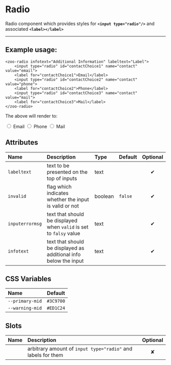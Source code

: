 # Radio

Radio component which provides styles for **`<input type="radio"/>`** and associated **`<label></label>`**

***

## Example usage:
	<zoo-radio infotext="Additional Information" labeltext="Label">
		<input type="radio" id="contactChoice1" name="contact" value="email">
		<label for="contactChoice1">Email</label>
		<input type="radio" id="contactChoice2" name="contact" value="phone">
		<label for="contactChoice2">Phone</label>
		<input type="radio" id="contactChoice3" name="contact" value="mail">
		<label for="contactChoice3">Mail</label>
	</zoo-radio>

The above will render to:

<zoo-radio infotext="Additional Information" labeltext="Label">
	<input type="radio" id="contactChoice1" name="contact" value="email"/>
	<label for="contactChoice1">Email</label>
	<input type="radio" id="contactChoice2" name="contact" value="phone"/>
	<label for="contactChoice2">Phone</label>
	<input type="radio" id="contactChoice3" name="contact" value="mail"/>
	<label for="contactChoice3">Mail</label>
</zoo-radio>

## Attributes
|     **Name**    |           **Description**                                          | **Type** | **Default** | **Optional** | 
| :------------- | :-----------------------------------------------------------------|:--------|:-----------|:-----------:|
| `labeltext`     | text to be presented on the top of inputs                          | text     |             |   ✔
| `invalid`       | flag which indicates whether the input is valid or not             | boolean  |   `false`   |   ✔
|`inputerrormsg`  | text that should be displayed when `valid` is set to `falsy` value | text     |             |   ✔
|   `infotext`    | text that should be displayed as additional info below the input   | text     |             |   ✔
## CSS Variables
|        **Name**        |   **Default**  |
| :-------------------- |:--------------:|
| `--primary-mid`        |    `#3C9700`   |
| `--warning-mid`        |    `#ED1C24`   |
## Slots
|      **Name**    |           **Description**          | **Optional** | 
| :--------------: | :---------------------------------|:-----------:|
|                  | arbitrary amount of `input type="radio"` and labels for them| ✘
